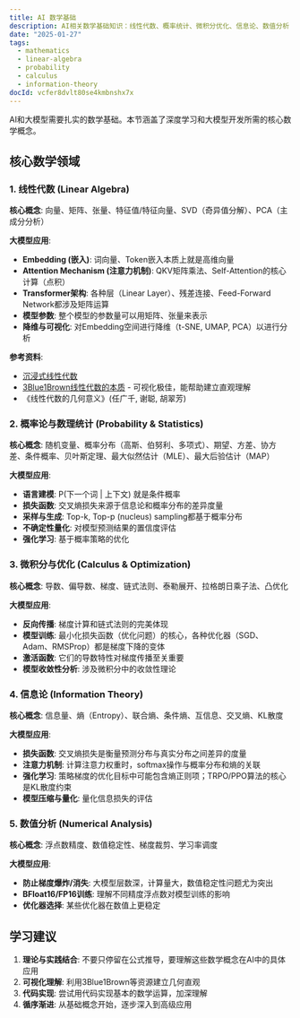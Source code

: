```yaml
---
title: AI 数学基础
description: AI相关数学基础知识：线性代数、概率统计、微积分优化、信息论、数值分析
date: "2025-01-27"
tags:
  - mathematics
  - linear-algebra
  - probability
  - calculus
  - information-theory
docId: vcfer8dvlt80se4kmbnshx7x
---
```


AI和大模型需要扎实的数学基础。本节涵盖了深度学习和大模型开发所需的核心数学概念。

## 核心数学领域

### 1. 线性代数 (Linear Algebra)

**核心概念**: 向量、矩阵、张量、特征值/特征向量、SVD（奇异值分解）、PCA（主成分分析）

**大模型应用**:

- **Embedding (嵌入)**: 词向量、Token嵌入本质上就是高维向量
- **Attention Mechanism (注意力机制)**: QKV矩阵乘法、Self-Attention的核心计算（点积）
- **Transformer架构**: 各种层（Linear Layer）、残差连接、Feed-Forward Network都涉及矩阵运算
- **模型参数**: 整个模型的参数量可以用矩阵、张量来表示
- **降维与可视化**: 对Embedding空间进行降维（t-SNE, UMAP, PCA）以进行分析

**参考资料**:

- [沉浸式线性代数](https://textbooks.math.gatech.edu/ila/index2.html)
- [3Blue1Brown线性代数的本质](https://www.youtube.com/@3blue1brown) - 可视化极佳，能帮助建立直观理解
- 《线性代数的几何意义》(任广千, 谢聪, 胡翠芳)

### 2. 概率论与数理统计 (Probability & Statistics)

**核心概念**: 随机变量、概率分布（高斯、伯努利、多项式）、期望、方差、协方差、条件概率、贝叶斯定理、最大似然估计（MLE）、最大后验估计（MAP）

**大模型应用**:

- **语言建模**: P(下一个词 | 上下文) 就是条件概率
- **损失函数**: 交叉熵损失来源于信息论和概率分布的差异度量
- **采样与生成**: Top-k, Top-p (nucleus) sampling都基于概率分布
- **不确定性量化**: 对模型预测结果的置信度评估
- **强化学习**: 基于概率策略的优化

### 3. 微积分与优化 (Calculus & Optimization)

**核心概念**: 导数、偏导数、梯度、链式法则、泰勒展开、拉格朗日乘子法、凸优化

**大模型应用**:

- **反向传播**: 梯度计算和链式法则的完美体现
- **模型训练**: 最小化损失函数（优化问题）的核心，各种优化器（SGD、Adam、RMSProp）都是梯度下降的变体
- **激活函数**: 它们的导数特性对梯度传播至关重要
- **模型收敛性分析**: 涉及微积分中的收敛性理论

### 4. 信息论 (Information Theory)

**核心概念**: 信息量、熵（Entropy）、联合熵、条件熵、互信息、交叉熵、KL散度

**大模型应用**:

- **损失函数**: 交叉熵损失是衡量预测分布与真实分布之间差异的度量
- **注意力机制**: 计算注意力权重时，softmax操作与概率分布和熵的关联
- **强化学习**: 策略梯度的优化目标中可能包含熵正则项；TRPO/PPO算法的核心是KL散度约束
- **模型压缩与量化**: 量化信息损失的评估

### 5. 数值分析 (Numerical Analysis)

**核心概念**: 浮点数精度、数值稳定性、梯度裁剪、学习率调度

**大模型应用**:

- **防止梯度爆炸/消失**: 大模型层数深，计算量大，数值稳定性问题尤为突出
- **BFloat16/FP16训练**: 理解不同精度浮点数对模型训练的影响
- **优化器选择**: 某些优化器在数值上更稳定

## 学习建议

1. **理论与实践结合**: 不要只停留在公式推导，要理解这些数学概念在AI中的具体应用
2. **可视化理解**: 利用3Blue1Brown等资源建立几何直观
3. **代码实现**: 尝试用代码实现基本的数学运算，加深理解
4. **循序渐进**: 从基础概念开始，逐步深入到高级应用
